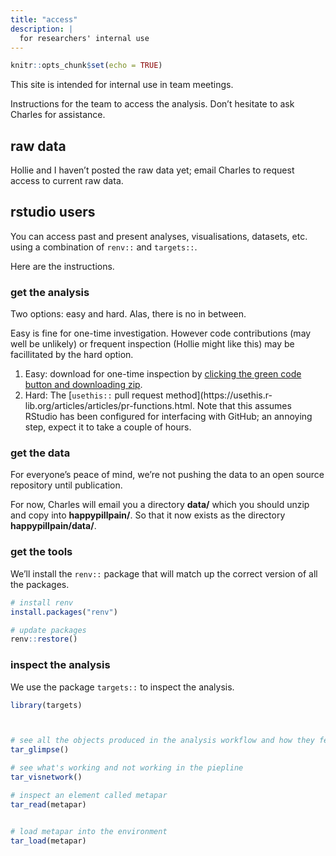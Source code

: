 ```yaml
---
title: "access"
description: |
  for researchers' internal use
---
```


```r
knitr::opts_chunk$set(echo = TRUE)
```

This site is intended for internal use in team meetings.

Instructions for the team to access the analysis. Don't hesitate to ask Charles for assistance. 

## raw data

Hollie and I haven't posted the raw data yet; email Charles to request access to current raw data.

## rstudio users

You can access past and present analyses, visualisations, datasets, etc. using a combination of `renv::` and `targets::`. 

Here are the instructions. 

### get the analysis

Two options: easy and hard. Alas, there is no in between. 

Easy is fine for one-time investigation. However code contributions (may well be unlikely) or frequent inspection (Hollie might like this) may be facillitated by the hard option. 

1. Easy: download for one-time inspection by [clicking the green code button and downloading zip](https://github.com/softloud/happypillpain).
2. Hard: The [`usethis::` pull request method](https://usethis.r-lib.org/articles/articles/pr-functions.html. Note that this assumes RStudio has been configured for interfacing with GitHub; an annoying step, expect it to take a couple of hours. 

### get the data

For everyone's peace of mind, we're not pushing the data to an open source repository until publication. 

For now, Charles will email you a directory **data/** which you should unzip and copy into **happypillpain/**. So that it now exists as the directory **happypillpain/data/**.

### get the tools

We'll install the `renv::` package that will match up the correct version of all the packages.

```r

# install renv
install.packages("renv")

# update packages
renv::restore()

```

### inspect the analysis 

We use the package `targets::` to inspect the analysis.

```r
library(targets)




```

```r
# see all the objects produced in the analysis workflow and how they feed into each other
tar_glimpse()

# see what's working and not working in the piepline
tar_visnetwork()


```

```r
# inspect an element called metapar
tar_read(metapar)



```

```r

# load metapar into the environment
tar_load(metapar)


```

